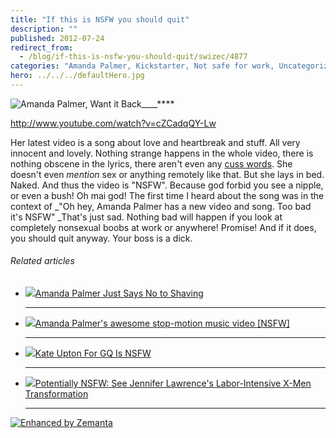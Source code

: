 ```yaml
---
title: "If this is NSFW you should quit"
description: ""
published: 2012-07-24
redirect_from:
  - /blog/if-this-is-nsfw-you-should-quit/swizec/4877
categories: "Amanda Palmer, Kickstarter, Not safe for work, Uncategorized, video, YouTube"
hero: ../../../defaultHero.jpg
---
```


![Amanda Palmer, Want it Back](http://swizec.com/blog/wp-content/uploads/2012/07/amanda-palmer-want-it-back.png "Amanda Palmer, Want it Back")![]()\_\_\_\_\*\*\*\*![]()

http://www.youtube.com/watch?v=cZCadqQY-Lw

Her latest video is a song about love and heartbreak and stuff. All very innocent and lovely. Nothing strange happens in the whole video, there is nothing obscene in the lyrics, there aren't even any [cuss words](http://en.wikipedia.org/wiki/Profanity "Profanity"). She doesn't even _mention_ sex or anything remotely like that. But she lays in bed. Naked. And thus the video is "NSFW". Because god forbid you see a nipple, or even a bush! Oh mai god! The first time I heard about the song was in the context of \_"Oh hey, Amanda Palmer has a new video and song. Too bad it's NSFW" \_That's just sad. Nothing bad will happen if you look at completely nonsexual boobs at work or anywhere! Promise! And if it does, you should quit anyway. Your boss is a dick.

###### Related articles

- [![](http://i.zemanta.com/noimg_14_80_80.jpg)](http://www.bellasugar.com/Amanda-Palmers-Map-Tasmania-Attacks-Shaving-Body-Hair-13472328)[Amanda Palmer Just Says No to Shaving](http://www.bellasugar.com/Amanda-Palmers-Map-Tasmania-Attacks-Shaving-Body-Hair-13472328)

  ***

- [![](http://i.zemanta.com/noimg_19_80_80.jpg)](http://boingboing.net/2012/07/10/amanda-palmers-awesome-stop.html)[Amanda Palmer's awesome stop-motion music video \[NSFW\]](http://boingboing.net/2012/07/10/amanda-palmers-awesome-stop.html)

  ***

- [![](http://i.zemanta.com/95265365_80_80.jpg)](http://detroit.cbslocal.com/2012/06/19/kate-upton-for-gq-is-nsfw/)[Kate Upton For GQ Is NSFW](http://detroit.cbslocal.com/2012/06/19/kate-upton-for-gq-is-nsfw/)

  ***

- [![](http://i.zemanta.com/noimg_07_80_80.jpg)](http://www.bellasugar.com/Jennifer-Lawrence-Makeup-X-Men-First-Class-18939092)[Potentially NSFW: See Jennifer Lawrence's Labor-Intensive X-Men Transformation](http://www.bellasugar.com/Jennifer-Lawrence-Makeup-X-Men-First-Class-18939092)

  ***

[![Enhanced by Zemanta](http://img.zemanta.com/zemified_e.png?x-id=0e0375e6-b3fa-41e8-bcdb-40cda3cb27de)](http://www.zemanta.com/?px "Enhanced by Zemanta")
